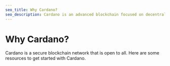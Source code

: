 ```yaml
---
seo_title: Why Cardano?
seo_description: Cardano is an advanced blockchain focused on decentralization, scalability, and sustainability. The network is designed for positive real-world impact. 
---
```


# Why Cardano?

Cardano is a secure blockchain network that is open to all. Here are some resources to get started with Cardano. 